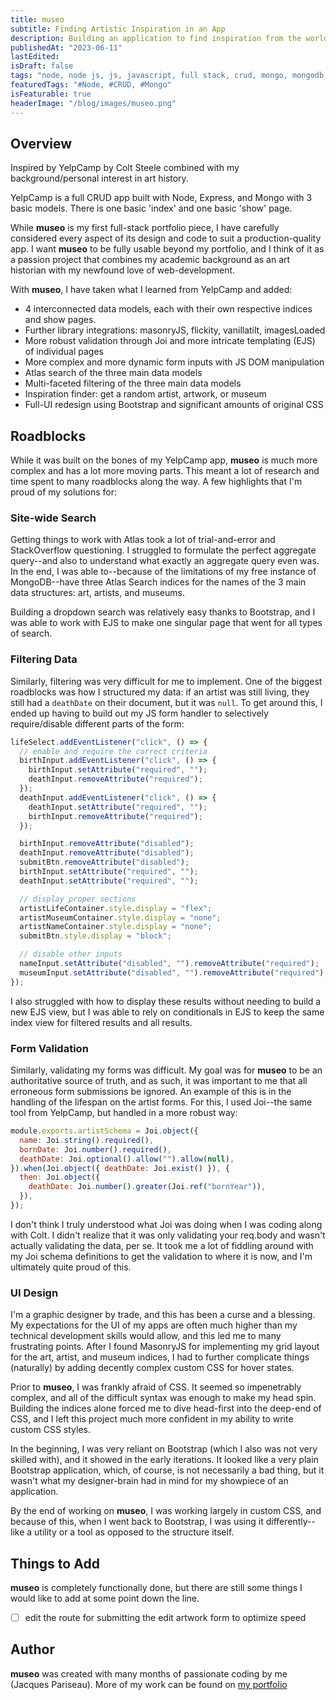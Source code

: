 ```yaml
---
title: museo
subtitle: Finding Artistic Inspiration in an App
description: Building an application to find inspiration from the world's most remarkable museums
publishedAt: "2023-06-11"
lastEdited:
isDraft: false
tags: "node, node js, js, javascript, full stack, crud, mongo, mongodb, database, joi, css, html"
featuredTags: "#Node, #CRUD, #Mongo"
isFeaturable: true
headerImage: "/blog/images/museo.png"
---
```


<HeaderImage src="/blog/images/museo.png" alt="museo" />

## Overview

Inspired by YelpCamp by Colt Steele combined with my background/personal interest in art history.

YelpCamp is a full CRUD app built with Node, Express, and Mongo with 3 basic models. There is one basic 'index' and one basic 'show' page.

While **museo** is my first full-stack portfolio piece, I have carefully considered every aspect of its design and code to suit a production-quality app. I want **museo** to be fully usable beyond my portfolio, and I think of it as a passion project that combines my academic background as an art historian with my newfound love of web-development.

With **museo**, I have taken what I learned from YelpCamp and added:

- 4 interconnected data models, each with their own respective indices and show pages.
- Further library integrations: masonryJS, flickity, vanillatilt, imagesLoaded
- More robust validation through Joi and more intricate templating (EJS) of individual pages
- More complex and more dynamic form inputs with JS DOM manipulation
- Atlas search of the three main data models
- Multi-faceted filtering of the three main data models
- Inspiration finder: get a random artist, artwork, or museum
- Full-UI redesign using Bootstrap and significant amounts of original CSS

## Roadblocks

While it was built on the bones of my YelpCamp app, **museo** is much more complex and has a lot more moving parts. This meant a lot of research and time spent to many roadblocks along the way. A few highlights that I'm proud of my solutions for:

### Site-wide Search

Getting things to work with Atlas took a lot of trial-and-error and StackOverflow questioning. I struggled to formulate the perfect aggregate query--and also to understand what exactly an aggregate query even was. In the end, I was able to--because of the limitations of my free instance of MongoDB--have three Atlas Search indices for the names of the 3 main data structures: art, artists, and museums.

Building a dropdown search was relatively easy thanks to Bootstrap, and I was able to work with EJS to make one singular page that went for all types of search.

### Filtering Data

Similarly, filtering was very difficult for me to implement. One of the biggest roadblocks was how I structured my data: if an artist was still living, they still had a `deathDate` on their document, but it was `null`. To get around this, I ended up having to build out my JS form handler to selectively require/disable different parts of the form:

```js
lifeSelect.addEventListener("click", () => {
  // enable and require the correct criteria
  birthInput.addEventListener("click", () => {
    birthInput.setAttribute("required", "");
    deathInput.removeAttribute("required");
  });
  deathInput.addEventListener("click", () => {
    deathInput.setAttribute("required", "");
    birthInput.removeAttribute("required");
  });

  birthInput.removeAttribute("disabled");
  deathInput.removeAttribute("disabled");
  submitBtn.removeAttribute("disabled");
  birthInput.setAttribute("required", "");
  deathInput.setAttribute("required", "");

  // display proper sections
  artistLifeContainer.style.display = "flex";
  artistMuseumContainer.style.display = "none";
  artistNameContainer.style.display = "none";
  submitBtn.style.display = "block";

  // disable other inputs
  nameInput.setAttribute("disabled", "").removeAttribute("required");
  museumInput.setAttribute("disabled", "").removeAttribute("required");
});
```

I also struggled with how to display these results without needing to build a new EJS view, but I was able to rely on conditionals in EJS to keep the same index view for filtered results and all results.

### Form Validation

Similarly, validating my forms was difficult. My goal was for **museo** to be an authoritative source of truth, and as such, it was important to me that all erroneous form submissions be ignored. An example of this is in the handling of the lifespan on the artist forms. For this, I used Joi--the same tool from YelpCamp, but handled in a more robust way:

```js
module.exports.artistSchema = Joi.object({
  name: Joi.string().required(),
  bornDate: Joi.number().required(),
  deathDate: Joi.optional().allow("").allow(null),
}).when(Joi.object({ deathDate: Joi.exist() }), {
  then: Joi.object({
    deathDate: Joi.number().greater(Joi.ref("bornYear")),
  }),
});
```

I don't think I truly understood what Joi was doing when I was coding along with Colt. I didn't realize that it was only validating your req.body and wasn't actually validating the data, per se. It took me a lot of fiddling around with my Joi schema definitions to get the validation to where it is now, and I'm ultimately quite proud of this.

### UI Design

I'm a graphic designer by trade, and this has been a curse and a blessing. My expectations for the UI of my apps are often much higher than my technical development skills would allow, and this led me to many frustrating points. After I found MasonryJS for implementing my grid layout for the art, artist, and museum indices, I had to further complicate things (naturally) by adding decently complex custom CSS for hover states.

Prior to **museo**, I was frankly afraid of CSS. It seemed so impenetrably complex, and all of the difficult syntax was enough to make my head spin. Building the indices alone forced me to dive head-first into the deep-end of CSS, and I left this project much more confident in my ability to write custom CSS styles.

In the beginning, I was very reliant on Bootstrap (which I also was not very skilled with), and it showed in the early iterations. It looked like a very plain Bootstrap application, which, of course, is not necessarily a bad thing, but it wasn't what my designer-brain had in mind for my showpiece of an application.

By the end of working on **museo**, I was working largely in custom CSS, and because of this, when I went back to Bootstrap, I was using it differently--like a utility or a tool as opposed to the structure itself.

## Things to Add

**museo** is completely functionally done, but there are still some things I would like to add at some point down the line.

- [ ] edit the route for submitting the edit artwork form to optimize speed

## Author

**museo** was created with many months of passionate coding by me (Jacques Pariseau). More of my work can be found on [my portfolio](/projects)
